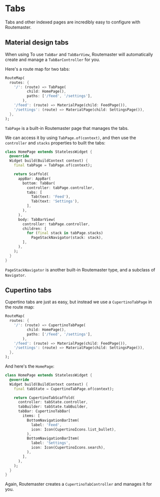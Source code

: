 # Tabs

Tabs and other indexed pages are incredibly easy to configure with Routemaster.

## Material design tabs

When using To use `TabBar` and `TabBarView`, Routemaster will automatically create and manage a `TabBarController` for you.

Here's a route map for two tabs:

```dart
RouteMap(
  routes: {
    '/': (route) => TabPage(
          child: HomePage(),
          paths: ['/feed', '/settings'],
        ),
    '/feed': (route) => MaterialPage(child: FeedPage()),
    '/settings': (route) => MaterialPage(child: SettingsPage()),
  },
);
```

`TabPage` is a built-in Routemaster page that manages the tabs.

We can access it by using `TabPage.of(context)`, and then use the `controller` and `stacks` properties to built the tabs:

```dart
class HomePage extends StatelessWidget {
  @override
  Widget build(BuildContext context) {
    final tabPage = TabPage.of(context);

    return Scaffold(
      appBar: AppBar(
        bottom: TabBar(
          controller: tabPage.controller,
          tabs: [
            Tab(text: 'Feed'),
            Tab(text: 'Settings'),
          ],
        ),
      ),
      body: TabBarView(
        controller: tabPage.controller,
        children: [
          for (final stack in tabPage.stacks)
            PageStackNavigator(stack: stack),
        ],
      ),
    );
  }
}
```

`PageStackNavigator` is another built-in Routemaster type, and a subclass of `Navigator`.

## Cupertino tabs

Cupertino tabs are just as easy, but instead we use a `CupertinoTabPage` in the route map:

```dart
RouteMap(
  routes: {
    '/': (route) => CupertinoTabPage(
          child: HomePage(),
          paths: ['/feed', '/settings'],
        ),
    '/feed': (route) => MaterialPage(child: FeedPage()),
    '/settings': (route) => MaterialPage(child: SettingsPage()),
  },
);
```

And here's the `HomePage`:

```dart
class HomePage extends StatelessWidget {
  @override
  Widget build(BuildContext context) {
    final tabState = CupertinoTabPage.of(context);

    return CupertinoTabScaffold(
      controller: tabState.controller,
      tabBuilder: tabState.tabBuilder,
      tabBar: CupertinoTabBar(
        items: [
          BottomNavigationBarItem(
            label: 'Feed',
            icon: Icon(CupertinoIcons.list_bullet),
          ),
          BottomNavigationBarItem(
            label: 'Settings',
            icon: Icon(CupertinoIcons.search),
          ),
        ],
      ),
    );
  }
}
```

Again, Routemaster creates a `CupertinoTabController` and manages it for you.